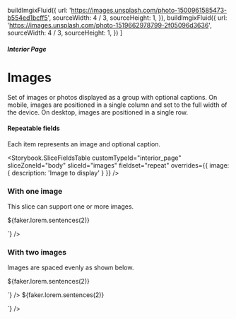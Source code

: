 


  buildImgixFluid({
    url: 'https://images.unsplash.com/photo-1500961585473-b554ed1bcff5',
    sourceWidth: 4 / 3,
    sourceHeight: 1,
  }),
  buildImgixFluid({
    url: 'https://images.unsplash.com/photo-1519662978799-2f05096d3636',
    sourceWidth: 4 / 3,
    sourceHeight: 1,
  })
]

<Meta title="Interior Pages/Images" component={InteriorPageBodyImages} />

##### Interior Page

# Images

Set of images or photos displayed as a group with optional captions. On mobile,
images are positioned in a single column and set to the full width of the
device. On desktop, images are positioned in a single row.

#### Repeatable fields

Each item represents an image and optional caption.

<Storybook.SliceFieldsTable
  customTypeId="interior_page"
  sliceZoneId="body"
  sliceId="images"
  fieldset="repeat"
  overrides={{ image: { description: 'Image to display' } }}
/>

### With one image

This slice can support one or more images.

<Canvas withSource="none">
  <Story name="With one image">
    <InteriorPageBodyImages nextSharesBg={false}>
      <InteriorPageBodyImages.Image
        imageFluid={images[0]}
        captionHTML={`<p>${faker.lorem.sentences(2)}</p>`}
      />
    </InteriorPageBodyImages>
  </Story>
</Canvas>

### With two images

Images are spaced evenly as shown below.

<Canvas withSource="none">
  <Story name="With two images">
    <InteriorPageBodyImages nextSharesBg={false}>
      <InteriorPageBodyImages.Image
        imageFluid={images[0]}
        captionHTML={`<p>${faker.lorem.sentences(2)}</p>`}
      />
      <InteriorPageBodyImages.Image
        imageFluid={images[1]}
        captionHTML={`<p>${faker.lorem.sentences(2)}</p>`}
      />
    </InteriorPageBodyImages>
  </Story>
</Canvas>
